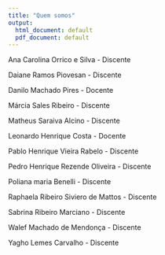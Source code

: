 ```yaml
---
title: "Quem somos"
output:
  html_document: default
  pdf_document: default
---
```


Ana Carolina Orrico e Silva - Discente

Daiane Ramos Piovesan - Discente

Danilo Machado Pires - Docente

Márcia Sales Ribeiro - Discente

Matheus Saraiva Alcino - Discente

Leonardo Henrique Costa - Docente

Pablo Henrique Vieira Rabelo - Discente

Pedro Henrique Rezende Oliveira - Discente

Poliana maria Benelli - Discente

Raphaela Ribeiro Siviero de Mattos - Discente

Sabrina Ribeiro Marciano - Discente

Walef Machado de Mendonça - Discente

Yagho Lemes Carvalho - Discente